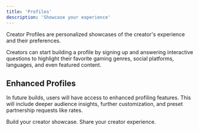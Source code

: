 ```yaml
---
title: 'Profiles'
description: 'Showcase your experience'
---
```


Creator Profiles are personalized showcases of the creator's experience and their preferences.

Creators can start building a  profile by signing up and answering interactive questions  to highlight their favorite gaming genres, social platforms, languages, and even featured content. 

## Enhanced Profiles
In future builds, users will have access to enhanced profiling features. This will include deeper audience insights, further customization, and preset partnership requests like rates.

<CardGroup cols={2}>
  <Card
    title="Create Yours"
    icon="house"
    href="https://app.newgame.me"
  >
    Build your creator showcase.
  </Card>
  <Card
    title="Sign In"
    icon="right-to-bracket"
    href="https://app.newgame.me/login"
  >
    Share your creator experience.
  </Card>
</CardGroup>